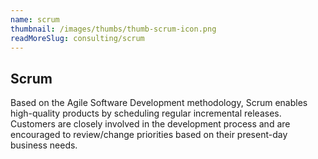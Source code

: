 ```yaml
---
name: scrum
thumbnail: /images/thumbs/thumb-scrum-icon.png
readMoreSlug: consulting/scrum
---
```


## Scrum

Based on the Agile Software Development methodology, Scrum enables high-quality products by scheduling regular incremental releases. Customers are closely involved in the development process and are encouraged to review/change priorities based on their present-day business needs.
